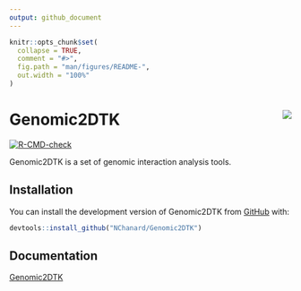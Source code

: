 ```yaml
---
output: github_document
---
```


<!-- README.md is generated from README.Rmd. Please edit that file -->

```r
knitr::opts_chunk$set(
  collapse = TRUE,
  comment = "#>",
  fig.path = "man/figures/README-",
  out.width = "100%"
)
```

# Genomic2DTK <a href='https://nchanard.github.io/Genomic2DTK/'><img src='man/figures/logo.png' align="right" /></a>

<!-- badges: start -->
[![R-CMD-check](https://github.com/NChanard/Genomic2DTK/actions/workflows/R-CMD-check.yaml/badge.svg)](https://github.com/NChanard/Genomic2DTK/actions/workflows/R-CMD-check.yaml)
<!-- badges: end -->

Genomic2DTK is a set of genomic interaction analysis tools.

## Installation

You can install the development version of Genomic2DTK from [GitHub](https://github.com/) with:

``` r
devtools::install_github("NChanard/Genomic2DTK")
```

## Documentation  

[Genomic2DTK](https://nchanard.github.io/Genomic2DTK/)
